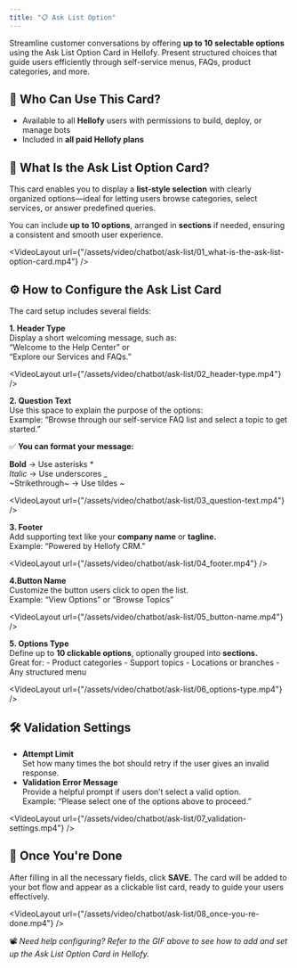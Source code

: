 ```yaml
---
title: "📋 Ask List Option"
---
```


Streamline customer conversations by offering **up to 10 selectable options** using the Ask List Option Card in Hellofy. Present structured choices that guide users efficiently through self-service menus, FAQs, product categories, and more.

## 👥 Who Can Use This Card?

- Available to all **Hellofy** users with permissions to build, deploy, or manage bots
- Included in **all paid Hellofy plans**

## 🧭 What Is the Ask List Option Card?

This card enables you to display a **list-style selection** with clearly organized options—ideal for letting users browse categories, select services, or answer predefined queries.

You can include **up to 10 options**, arranged in **sections** if needed, ensuring a consistent and smooth user experience.

<VideoLayout
  url={"/assets/video/chatbot/ask-list/01_what-is-the-ask-list-option-card.mp4"}
/>

## ⚙️ How to Configure the Ask List Card

The card setup includes several fields:

**1. Header Type**\
 Display a short welcoming message, such as:\
 “Welcome to the Help Center” or\
 “Explore our Services and FAQs.”

<VideoLayout url={"/assets/video/chatbot/ask-list/02_header-type.mp4"} />

**2. Question Text**\
 Use this space to explain the purpose of the options:\
 Example: “Browse through our self-service FAQ list and select a topic to get started.”

✅ **You can format your message:**

**Bold** → Use asterisks \*\
_Italic_ → Use underscores \_\
~Strikethrough~ → Use tildes ~

<VideoLayout url={"/assets/video/chatbot/ask-list/03_question-text.mp4"} />

**3. Footer**\
Add supporting text like your **company name** or **tagline.**\
Example: “Powered by Hellofy CRM.”

<VideoLayout url={"/assets/video/chatbot/ask-list/04_footer.mp4"} />

**4.Button Name**\
Customize the button users click to open the list.\
Example: “View Options” or “Browse Topics”

<VideoLayout url={"/assets/video/chatbot/ask-list/05_button-name.mp4"} />

**5. Options Type**\
Define up to **10 clickable options**, optionally grouped into **sections.**\
Great for: - Product categories - Support topics - Locations or branches - Any structured menu

<VideoLayout url={"/assets/video/chatbot/ask-list/06_options-type.mp4"} />

## 🛠️ Validation Settings

- **Attempt Limit**\
  Set how many times the bot should retry if the user gives an invalid response.
- **Validation Error Message**\
  Provide a helpful prompt if users don’t select a valid option.\
  Example: “Please select one of the options above to proceed.”

<VideoLayout
  url={"/assets/video/chatbot/ask-list/07_validation-settings.mp4"}
/>

## 💾 Once You're Done

After filling in all the necessary fields, click **SAVE.** The card will be added to your bot flow and appear as a clickable list card, ready to guide your users effectively.

<VideoLayout url={"/assets/video/chatbot/ask-list/08_once-you-re-done.mp4"} />

📽️ _Need help configuring? Refer to the GIF above to see how to add and set up the Ask List Option Card in Hellofy._
